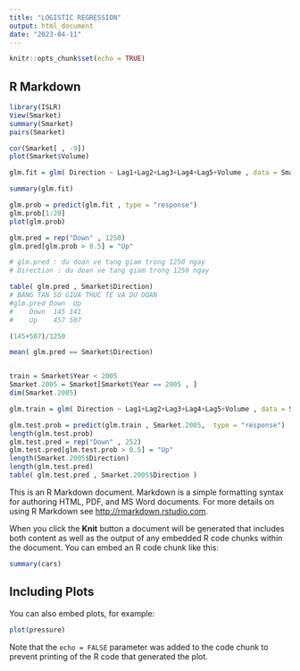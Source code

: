 ```yaml
---
title: "LOGISTIC REGRESSION"
output: html_document
date: "2023-04-11"
---
```


```r
knitr::opts_chunk$set(echo = TRUE)
```

## R Markdown
```r
library(ISLR)
View(Smarket)
summary(Smarket)
pairs(Smarket)

cor(Smarket[ , -9])
plot(Smarket$Volume)

glm.fit = glm( Direction ~ Lag1+Lag2+Lag3+Lag4+Lag5+Volume , data = Smarket , family = binomial )

summary(glm.fit)

glm.prob = predict(glm.fit , type = "response")
glm.prob[1:20]
plot(glm.prob)

glm.pred = rep("Down" , 1250)
glm.pred[glm.prob > 0.5] = "Up"

# glm.pred : du doan ve tang giam trong 1250 ngay
# Direction : du doan ve tang giam trong 1250 ngay

table( glm.pred , Smarket$Direction)
# BANG TAN SO GIUA THUC TE VA DU DOAN
#glm.pred Down  Up
#    Down  145 141
#    Up    457 507

(145+507)/1250

mean( glm.pred == Smarket$Direction)


train = Smarket$Year < 2005
Smarket.2005 = Smarket[Smarket$Year == 2005 , ]
dim(Smarket.2005)

glm.train = glm( Direction ~ Lag1+Lag2+Lag3+Lag4+Lag5+Volume , data = Smarket , subset = train , family = binomial)

glm.test.prob = predict(glm.train , Smarket.2005,  type = "response")
length(glm.test.prob)
glm.test.pred = rep("Down" , 252)
glm.test.pred[glm.test.prob > 0.5] = "Up"
length(Smarket.2005$Direction)
length(glm.test.pred)
table( glm.test.pred , Smarket.2005$Direction )
```

This is an R Markdown document. Markdown is a simple formatting syntax for authoring HTML, PDF, and MS Word documents. For more details on using R Markdown see <http://rmarkdown.rstudio.com>.

When you click the **Knit** button a document will be generated that includes both content as well as the output of any embedded R code chunks within the document. You can embed an R code chunk like this:

```r
summary(cars)
```

## Including Plots

You can also embed plots, for example:

```r
plot(pressure)
```

Note that the `echo = FALSE` parameter was added to the code chunk to prevent printing of the R code that generated the plot.
